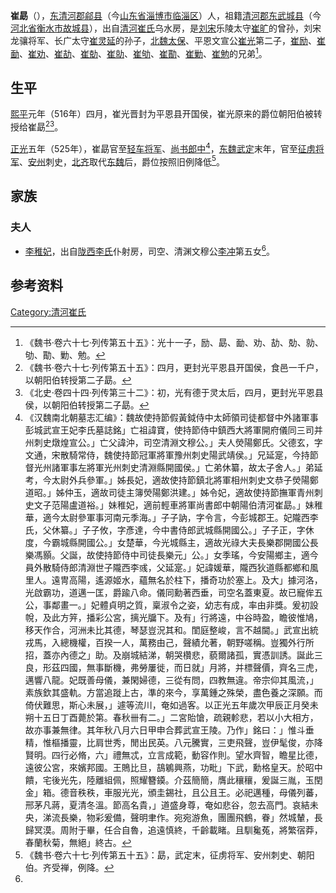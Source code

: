 {{noteTA|T=zh-hans:崔勗; zh-hant:崔勗;
|1=zh-hans:勗; zh-hant:勗;
}}

'''崔勗'''（{{bd|？||？||}}），[[东清河郡|东清河郡]][[鄃县|鄃县]]（今[[山东省|山东省]][[淄博市|淄博市]][[临淄区|临淄区]]）人，祖籍[[清河郡|清河郡]][[东武城县|东武城县]]（今[[河北省|河北省]][[衡水市|衡水市]][[故城县|故城县]]），出自[[清河崔氏|清河崔氏]]乌水房，是[[刘宋|刘宋]]乐陵太守[[崔旷|崔旷]]的曾孙，刘宋龙骧将军、长广太守[[崔灵延|崔灵延]]的孙子，[[北魏|北魏]][[太保|太保]]、平恩文宣公[[崔光_(北魏)|崔光]]第二子，[[崔励|崔励]]、[[崔勔|崔勔]]、[[崔劝|崔劝]]、[[崔劼|崔劼]]、[[崔勀|崔勀]]、[[崔勍|崔勍]]、[[崔劬|崔劬]]、[[崔勩|崔勩]]、[[崔勦|崔勦]]、[[崔勉|崔勉]]的兄弟<ref>《魏书·卷六十七·列传第五十五》：光十一子，励、勗、勔、劝、劼、勀、勍、劬、勩、勦、勉。</ref>。

==生平==
[[熙平|熙平]]元年（516年）四月，崔光晋封为平恩县开国侯，崔光原来的爵位朝阳伯被转授给崔勗<ref>《魏书·卷六十七·列传第五十五》：四月，更封光平恩县开国侯，食邑一千户，以朝阳伯转授第二子勗。</ref><ref>《北史·卷四十四·列传第三十二》：初，光有德于灵太后，四月，更封光平恩县侯，以朝阳伯转授第二子勗。</ref>。

[[正光|正光]]五年（525年），崔勗官至[[轻车将军|轻车将军]]、[[尚书郎中|尚书郎中]]<ref name=autogenerated1>《汉魏南北朝墓志汇编》：魏故使持節假黃鉞侍中太師領司徒都督中外諸軍事彭城武宣王妃李氏墓誌銘」亡祖諱寶，使持節侍中鎮西大將軍開府儀同三司并州刺史燉煌宣公。」亡父諱沖，司空清淵文穆公。」夫人熒陽鄭氏。父德玄，字文通，宋散騎常侍，魏使持節冠軍將軍豫州刺史陽武靖侯。」兄延寔，今持節督光州諸軍事左將軍光州刺史清淵縣開國侯。」亡弟休纂，故太子舍人。」弟延考，今太尉外兵參軍。」姊長妃，適故使持節鎮北將軍相州刺史文恭子熒陽鄭道昭。」姊仲玉，適故司徒主簿熒陽鄭洪建。」姊令妃，適故使持節撫軍青州刺史文子范陽盧道裕。」妹稚妃，適前輕車將軍尚書郎中朝陽伯清河崔勗。」妹稚華，適今太尉參軍事河南元季海。」子子訥，字令言，今彭城郡王。妃隴西李氏，父休纂。」子子攸，字彥達，今中書侍郎武城縣開國公。」子子正，字休度，今霸城縣開國公。」女楚華，今光城縣主，適故光祿大夫長樂郡開國公長樂馮顥。父誕，故使持節侍中司徒長樂元」公。」女季瑤，今安陽鄉主，適今員外散騎侍郎清淵世子隴西李彧，父延寔。」妃諱媛華，隴西狄道縣都鄉和風里人。遠冑高陽，遙源姬水，蘊無名於柱下，播奇功於塞上。及大」據河洛，光啟霸功，道邁一匡，爵踰八命。儀同勳著西垂，司空名蓋東夏。故已寵侔五公，事鄰畫一。」妃體貞明之質，稟淑令之姿，幼志有成，率由非獎。爰初設帨，及此方笄，播彩公宮，摛光牖下。及有」行將遠，中谷時盈，瞻彼惟鳩，移天作合，河洲未比其德，琴瑟豈況其和。閨庭整峻，言不越閫。」武宣出統戎馬，入總機權，百揆一人，萬務由己，聲績允著，朝野嗟稱。豈獨外行所招，蓋亦內德之」助。及崩城結涕，朝哭欑悲，藐爾諸孤，實憑訓誘。誕此三良，形茲四國，無事斷機，弗勞屢徙，而日就」月將，并標聲價，齊名三虎，邁響八龍。妃既善母儀，兼閑婦德，三從有問，四教無違。帝宗仰其風流，」素族欽其盛軌。方當追蹝上古，準的來今，享萬鍾之殊榮，盡色養之深願。而倚伏難思，斯心未展，」遽等流川，奄如過客。以正光五年歲次甲辰正月癸未朔十五日丁酉薨於第。春秋卌有二。」二宮貽愴，疏親軫悲，若以小大相方，故亦事兼無律。其年秋八月六日甲申合葬武宣王陵。乃作」銘曰：」惟斗垂精，惟樞播靈，比肩世秀，閒出民英。八元騰實，三吏飛聲，豈伊髦俊，亦降賢明。四行必脩，六」禮無忒，立言成範，動容作則。望水齊智，瞻星比德，遠彼公宮，來嬪邦國。王鵙比旦，鴶鵴興燕，功毗」下武，勳格皇天。於昭中饋，宅後光先，陸離組佩，照耀簪䥖。介茲簡簡，膺此穰穰，爰誕三胤，玉閏金」箱。德音秩秩，車服光光，頒圭錫社，且公且王。必祀邁種，母儀列蕃，邢茅凡蔣，夏清冬溫。節高名貴，」道盛身尊，奄如悲谷，忽去高門。哀結未央，涕流長樂，物彩爰備，聲明聿作。宛宛游魚，團團飛鶴，眷」然城輦，長歸冥漠。周附于畢，任合自魯，追遠慎終，千齡載睹。且馴毚菟，將繁宿莽，春蘭秋菊，無絕」終古。</ref>，[[东魏|东魏]][[武定_(东魏)|武定]]末年，官至[[征虏将军|征虏将军]]、[[安州_(北魏)|安州]]刺史，[[北齐|北齐]]取代[[东魏|东魏]]后，爵位按照旧例降低<ref>《魏书·卷六十七·列传第五十五》：勗，武定末，征虏将军、安州刺史、朝阳伯。齐受禅，例降。</ref>。

==家族==
{{main|清河崔氏世系图}}
===夫人===
*[[李稚妃|李稚妃]]，出自[[陇西李氏|陇西李氏]]仆射房，司空、清渊文穆公[[李冲_(北魏)|李冲]]第五女<ref name=autogenerated1/>。

==参考资料==
{{reflist}}

[[Category:清河崔氏|Category:清河崔氏]]